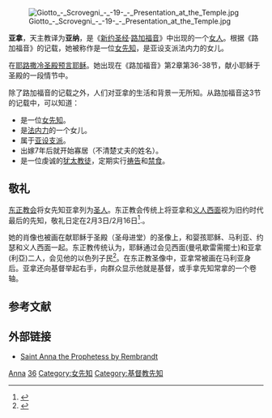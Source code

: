 [[File:Giotto_-_Scrovegni_-_-19-_-_Presentation_at_the_Temple.jpg|thumb]]

'''亚拿'''，天主教译为'''亚纳'''，是《[[新约圣经|新约圣经]]·[[路加福音|路加福音]]》中出现的一个[[女人|女人]]。根据《路加福音》的记载，她被称作是一位[[女先知|女先知]]，是亚设支派法内力的女儿。

在[[耶路撒冷|耶路撒冷]][[圣殿|圣殿]][[预言|预言]][[耶稣|耶稣]]。她出现在《路加福音》第2章第36-38节，献小耶稣于圣殿的一段情节中。

除了路加福音的记载之外，人们对亚拿的生活和背景一无所知。从路加福音这3节的记载中，可以知道：
*是一位[[女先知|女先知]]。
*是[[法内力|法内力]]的一个女儿。
*属于[[亚设支派|亚设支派]]。
*出嫁7年后就开始寡居（不清楚丈夫的姓名）。
*是一位虔诚的[[犹太教徒|犹太教徒]]，定期实行[[祷告|祷告]]和[[禁食|禁食]]。

==敬礼==
[[东正教会|东正教会]]将女先知亚拿列为[[圣人|圣人]]。东正教会传统上将亚拿和[[义人西面|义人西面]]视为旧约时代最后的先知，敬礼日定在2月3日/2月16日<ref>{{cite web
|accessdate=2007-09-05
|url=http://ocafs.oca.org/FeastSaintsViewer.asp?FSM=2&FSD=3
|title=Afterfeast of the Meeting of our Lord in the Temple
|publisher=亚美尼亚正教会
|archive-date=2007-09-30
|archive-url=https://web.archive.org/web/20070930023608/http://ocafs.oca.org/FeastSaintsViewer.asp?FSM=2&FSD=3
|dead-url=no
}}</ref>.。  

她的肖像也被画在献耶稣于圣殿（圣母进堂）的圣像上，和婴孩耶稣、马利亚、约瑟和义人西面一起。东正教传统认为，耶稣通过会见西面(曼吼歇雷需擺士)和亚拿(利亞)二人，会见他的以色列子民<ref>{{cite web
|accessdate=2007-09-05
|url=http://ocafs.oca.org/FeastSaintsViewer.asp?FSID=100407
|title=The Meeting of our Lord and Savior Jesus Christ in the Temple
|publisher=亚美尼亚正教会
|archive-date=2007-09-30
|archive-url=https://web.archive.org/web/20070930030746/http://ocafs.oca.org/FeastSaintsViewer.asp?FSID=100407
|dead-url=no
}}</ref>。在东正教圣像中，亚拿常被画在马利亚身后。亚拿还向基督举起右手，向群众显示他就是基督，或手拿先知常拿的一个卷轴。

==参考文献==
{{Reflist}}

==外部链接==
*[http://www.safran-arts.com/42day/art/art4jul/rembrand/anaproph.html Saint Anna the Prophetess by Rembrandt] {{Wayback|url=http://www.safran-arts.com/42day/art/art4jul/rembrand/anaproph.html |date=20191001103310 }} 

{{天主教聖人}}
{{Authority control}}
{{saint-stub}}

[[Category:新约圣经中的女人|Anna]]
[[Category:路加福音第2章|36]]
[[Category:女先知|Category:女先知]]
[[Category:基督教先知|Category:基督教先知]]
